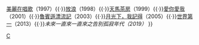 {{Navbox
|name=林正盛電影作品
|title=[[林正盛]]執導的電影作品

|group1=
|list1=[[春花夢露]]（1996）{{·}}[[美麗在唱歌]]（1997）{{·}}[[放浪]]（1998）{{·}}[[天馬茶房 (電影)|天馬茶房]]（1999）{{·}}[[愛你愛我]]（2001）{{·}}[[魯賓遜漂流記 (2003年電影)|魯賓遜漂流記]]（2003）{{·}}[[月光下，我記得]]（2005）{{·}}[[世界第一⿺麥方|世界第一]]{{缺字|phang2|1|世界第一⿺麥方}}（2013）{{·}}''未來一直來一直來之告別孤寂年代（2019）''
}}
<noinclude>
{{collapsible option}}
[[Category:台灣電影導演模板|C]]
</noinclude>